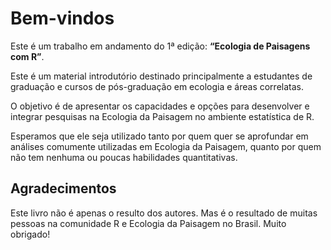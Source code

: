 # Bem-vindos {.unnumbered}

Este é um trabalho em andamento do 1ª edição:  **"Ecologia de Paisagens com R"**.

Este é um material introdutório destinado principalmente a estudantes de graduação e cursos de pós-graduação em ecologia e áreas correlatas.

O objetivo é de apresentar os capacidades e opções para desenvolver e integrar pesquisas na Ecologia da Paisagem no ambiente estatística de R.

Esperamos que ele seja utilizado tanto por quem quer se aprofundar em análises comumente utilizadas em Ecologia da Paisagem, quanto por quem não tem nenhuma ou poucas habilidades quantitativas. 

## Agradecimentos

Este livro não é apenas o resulto dos autores. Mas é o resultado de muitas pessoas na comunidade R e Ecologia da Paisagem no Brasil.
Muito obrigado!
